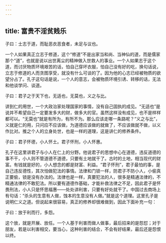 ```yaml
---
---
---
```

title: 富贵不淫贫贱乐
---




子曰：士志于道，而耻恶衣恶食者，未足与议也。

一个人如果真正立志于修道，这个“修道”不是出家当和尚、当神仙的道，而是儒家那个“道”，也就是说以出世离尘的精神做入世救人的事业。一个人如果志于这个道，而讨厌物质环境艰苦的话，怕自己穿坏衣服，怕自己没有好的吃，换句话说，立志于修道的人而贪图享受，就没有什么可谈的了。因为他的心志已经被物质的欲望分占了。孔子这句话是说，一个人的意志，会被物质环境引诱、转移的话，无法和他谈学问、谈道。

子曰：君子之于天下也，无适也，无莫也，义之与比。

讲到仁的用世，一个大政治家处理国家的事情，没有自己固执的成见。“无适也”是说并不希望自己一定要发多大的财，做多大的官。虽然这样没有成见，也不是样样都可以。“无莫也”就是有所为，有所不为。那么应该走哪一条路呢？“义之与比”，义就是仁的用，只问应不应该做，为道德应该做的就做了，不应该做就不做，以义作比对。推之个人的立身处世，也是一样的道理，这是讲仁的修养条件。

子曰：君子怀德，小人怀土。君子怀刑，小人怀惠。

孔子在这里讲君子与小人在仁上的分野。他说君子的思想中心在道德，违反道德的事不干，小人则不管道德不道德，只要有土地就干了。古时的土地，相当现代的财富。有钱就是好的，小人想念的都是财富、利益。“君子怀刑”，君子最怕的事，是自己违反德性，其次怕做犯法的事情。法律和门锁一样，防君子不防小人，小偷真正要偷，锁是没有办法的。法律也是一样，真要犯法的人，很多是精通法律的，不精通法律的不敢犯法。所以要有道德作基础，才能补救法律之不足，因此君子是怀畏刑法，小人只是怀思福惠——处处讲利害，只要有好处就干了。中国过去商场上有句话：“杀头的生意有人做，蚀本的生意没有人做。”就是这个道理。这里孔子是说明仁义之道。但说起来很容易，真正的修养却很难做到，因此下面补充一句：

子曰：放于利而行，多怨。

这个放，就是开展、放任。一个人基于利害而做人做事，最后招来的是怨怼；对于朋友，若是以利害相交，要当心，这种利害的结合，不会有好结果，最后还是怨恨以终。